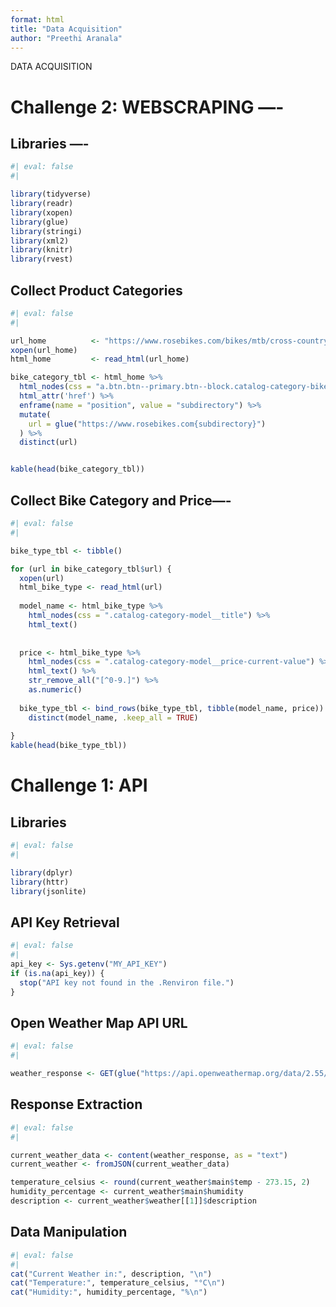 ```yaml
---
format: html
title: "Data Acquisition"
author: "Preethi Aranala"
---
```

DATA ACQUISITION

# Challenge 2: WEBSCRAPING ----

## Libraries ----

```r
#| eval: false
#| 

library(tidyverse)
library(readr)     
library(xopen)    
library(glue)     
library(stringi)   
library(xml2)
library(knitr)
library(rvest)

```

## Collect Product Categories

```r
#| eval: false
#| 

url_home          <- "https://www.rosebikes.com/bikes/mtb/cross-country"
xopen(url_home)
html_home         <- read_html(url_home)

bike_category_tbl <- html_home %>%
  html_nodes(css = "a.btn.btn--primary.btn--block.catalog-category-bikes__button") %>%
  html_attr('href') %>%
  enframe(name = "position", value = "subdirectory") %>%
  mutate(
    url = glue("https://www.rosebikes.com{subdirectory}")
  ) %>%
  distinct(url)


kable(head(bike_category_tbl))
```

## Collect Bike Category and Price----

```r
#| eval: false
#| 

bike_type_tbl <- tibble()

for (url in bike_category_tbl$url) {
  xopen(url)
  html_bike_type <- read_html(url)
  
  model_name <- html_bike_type %>%
    html_nodes(css = ".catalog-category-model__title") %>%
    html_text() 
  
  
  price <- html_bike_type %>%
    html_nodes(css = ".catalog-category-model__price-current-value") %>%
    html_text() %>%
    str_remove_all("[^0-9.]") %>%
    as.numeric()
  
  bike_type_tbl <- bind_rows(bike_type_tbl, tibble(model_name, price)) %>%
    distinct(model_name, .keep_all = TRUE)
  
}
kable(head(bike_type_tbl))
```

# Challenge 1: API

## Libraries
```r
#| eval: false
#| 

library(dplyr)
library(httr)
library(jsonlite)

```

## API Key Retrieval
```r
#| eval: false
#| 
api_key <- Sys.getenv("MY_API_KEY")
if (is.na(api_key)) {
  stop("API key not found in the .Renviron file.")
}

```
## Open Weather Map API URL
```r
#| eval: false
#| 

weather_response <- GET(glue("https://api.openweathermap.org/data/2.55/weather?lat=44.34&lon=10.99&appid={api_key}"))

```

## Response Extraction
```r
#| eval: false
#| 

current_weather_data <- content(weather_response, as = "text")
current_weather <- fromJSON(current_weather_data)

temperature_celsius <- round(current_weather$main$temp - 273.15, 2)
humidity_percentage <- current_weather$main$humidity
description <- current_weather$weather[[1]]$description

```
## Data Manipulation

```r
#| eval: false
#| 
cat("Current Weather in:", description, "\n")
cat("Temperature:", temperature_celsius, "°C\n")
cat("Humidity:", humidity_percentage, "%\n")

```
